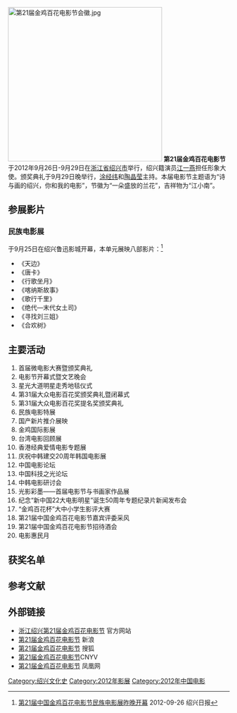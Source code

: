 [[File:第21届金鸡百花电影节会徽.jpg|350px]]
'''第21届金鸡百花电影节'''于2012年9月26日-9月29日在[[浙江省|浙江省]][[绍兴市|绍兴市]]举行，绍兴籍演员[[江一燕|江一燕]]担任形象大使。颁奖典礼于9月29日晚举行，[[涂经纬|涂经纬]]和[[陶晶莹|陶晶莹]]主持。本届电影节主题语为“诗与画的绍兴，你和我的电影”，节徽为“一朵盛放的兰花”，吉祥物为“江小南”。

== 参展影片 ==
=== 民族电影展 ===
于9月25日在绍兴鲁迅影城开幕，本单元展映八部影片：<ref>[http://www.sx.gov.cn/art/2012/9/26/art_126_294195.html 第21届中国金鸡百花电影节民族电影展昨晚开幕] {{Wayback|url=http://www.sx.gov.cn/art/2012/9/26/art_126_294195.html |date=20131029205629 }}2012-09-26 绍兴日报</ref>
* 《天边》
* 《唐卡》
* 《行歌坐月》
* 《喀纳斯故事》
* 《歌行千里》
* 《绝代—末代女土司》
* 《寻找刘三姐》
* 《合欢树》

== 主要活动 ==
# 首届微电影大赛暨颁奖典礼
# 电影节开幕式暨文艺晚会
# 星光大道明星走秀地毯仪式
# 第31届大众电影百花奖颁奖典礼暨闭幕式
# 第31届大众电影百花奖提名奖颁奖典礼
# 民族电影特展
# 国产新片推介展映
# 金鸡国际影展
# 台湾电影回顾展
# 香港经典爱情电影专题展
# 庆祝中韩建交20周年韩国电影展
# 中国电影论坛
# 中国科技之光论坛
# 中韩电影研讨会
# 光影彩墨——首届电影节与书画家作品展
# 纪念“新中国22大电影明星”诞生50周年专题纪录片新闻发布会
# “金鸡百花杯”大中小学生影评大赛
# 第21届中国金鸡百花电影节嘉宾评委采风
# 第21届中国金鸡百花电影节招待酒会
# 电影惠民月

== 获奖名单 ==
{{main|第31届大众电影百花奖}}

== 参考文献 ==
{{reflist}}

== 外部链接 ==
* [https://web.archive.org/web/20130906234639/http://www.shaoxing2012.com/ 浙江绍兴第21届金鸡百花电影节] 官方网站
* [http://ent.sina.com.cn/f/m/21goldenrooster/ 第21届金鸡百花电影节] {{Wayback|url=http://ent.sina.com.cn/f/m/21goldenrooster/ |date=20131013054651 }} 新浪
* [http://yule.sohu.com/s2012/21jjbh/ 第21届金鸡百花电影节] {{Wayback|url=http://yule.sohu.com/s2012/21jjbh/ |date=20160305015722 }}搜狐
* [https://web.archive.org/web/20130329051746/http://dianying.cntv.cn/program/dianying/shaoxing2012/index.shtml 第21届金鸡百花电影节]CNYV
* [http://ent.ifeng.com/movie/special/jinjibaihuadianyingjie21/ 第21届金鸡百花电影节] {{Wayback|url=http://ent.ifeng.com/movie/special/jinjibaihuadianyingjie21/ |date=20171202122506 }}凤凰网

{{金鸡百花电影节}}
[[Category:绍兴文化史|Category:绍兴文化史]]
[[Category:2012年影展|Category:2012年影展]]
[[Category:2012年中国电影|Category:2012年中国电影]]